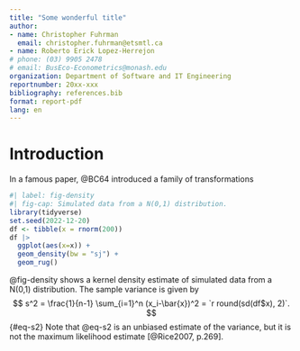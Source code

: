 ```yaml
---
title: "Some wonderful title"
author:
- name: Christopher Fuhrman
  email: christopher.fuhrman@etsmtl.ca
- name: Roberto Erick Lopez-Herrejon
# phone: (03) 9905 2478
# email: BusEco-Econometrics@monash.edu
organization: Department of Software and IT Engineering
reportnumber: 20xx-xxx
bibliography: references.bib
format: report-pdf
lang: en
---
```


# Introduction

In a famous paper, @BC64 introduced a family of transformations \dots

```r
#| label: fig-density
#| fig-cap: Simulated data from a N(0,1) distribution.
library(tidyverse)
set.seed(2022-12-20)
df <- tibble(x = rnorm(200))
df |>
  ggplot(aes(x=x)) +
  geom_density(bw = "sj") +
  geom_rug()
```

@fig-density shows a kernel density estimate of simulated data from a N(0,1) distribution. The sample variance is given by
$$
  s^2 = \frac{1}{n-1} \sum_{i=1}^n (x_i-\bar{x})^2 = `r round(sd(df$x), 2)`.
$$ {#eq-s2}
Note that @eq-s2 is an unbiased estimate of the variance, but it is not the maximum likelihood estimate [@Rice2007, p.269].

